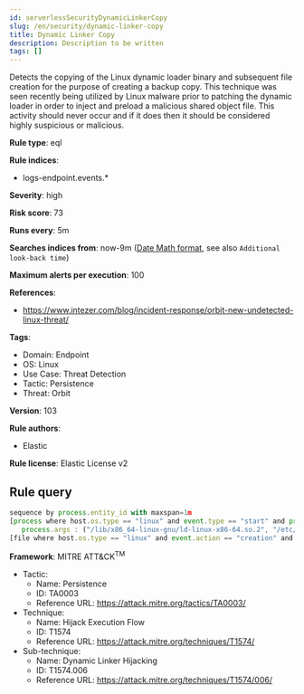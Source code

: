 ```yaml
---
id: serverlessSecurityDynamicLinkerCopy
slug: /en/security/dynamic-linker-copy
title: Dynamic Linker Copy
description: Description to be written
tags: []
---
```


<div id="dynamic-linker-copy"></div>

Detects the copying of the Linux dynamic loader binary and subsequent file creation for the purpose of creating a backup copy. This technique was seen recently being utilized by Linux malware prior to patching the dynamic loader in order to inject and preload a malicious shared object file. This activity should never occur and if it does then it should be considered highly suspicious or malicious.

**Rule type**: eql

**Rule indices**: 

* logs-endpoint.events.*

**Severity**: high

**Risk score**: 73

**Runs every**: 5m

**Searches indices from**: now-9m ([Date Math format](((ref))/common-options.html#date-math), see also <DocLink id="serverlessSecurityRulesUiCreate" section="set-the-rules-schedule">`Additional look-back time`</DocLink>)

**Maximum alerts per execution**: 100

**References**: 

* https://www.intezer.com/blog/incident-response/orbit-new-undetected-linux-threat/

**Tags**: 

* Domain: Endpoint
* OS: Linux
* Use Case: Threat Detection
* Tactic: Persistence
* Threat: Orbit

**Version**: 103

**Rule authors**: 

* Elastic

**Rule license**: Elastic License v2

## Rule query

```js
sequence by process.entity_id with maxspan=1m
[process where host.os.type == "linux" and event.type == "start" and process.name : ("cp", "rsync") and
   process.args : ("/lib/x86_64-linux-gnu/ld-linux-x86-64.so.2", "/etc/ld.so.preload")]
[file where host.os.type == "linux" and event.action == "creation" and file.extension == "so"]

```

**Framework**: MITRE ATT&CK<sup>TM</sup>

* Tactic:
    * Name: Persistence
    * ID: TA0003
    * Reference URL: https://attack.mitre.org/tactics/TA0003/
* Technique:
    * Name: Hijack Execution Flow
    * ID: T1574
    * Reference URL: https://attack.mitre.org/techniques/T1574/
* Sub-technique:
    * Name: Dynamic Linker Hijacking
    * ID: T1574.006
    * Reference URL: https://attack.mitre.org/techniques/T1574/006/

